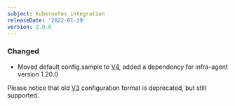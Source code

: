 ```yaml
---
subject: Kubernetes integration
releaseDate: '2022-01-19'
version: 2.9.0
---
```


### Changed

* Moved default config.sample to [V4](https://docs.newrelic.com/docs/create-integrations/infrastructure-integrations-sdk/specifications/host-integrations-newer-configuration-format/), added a dependency for infra-agent version 1.20.0

Please notice that old [V3](https://docs.newrelic.com/docs/create-integrations/infrastructure-integrations-sdk/specifications/host-integrations-standard-configuration-format/) configuration format is deprecated, but still supported.

